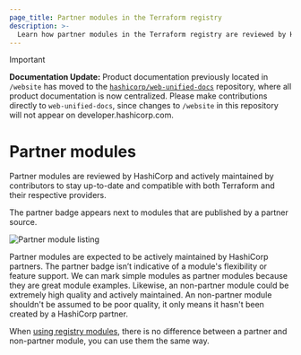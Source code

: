 ```yaml
---
page_title: Partner modules in the Terraform registry
description: >-
  Learn how partner modules in the Terraform registry are reviewed by HashiCorp and actively maintained by contributors.
---
```


> [!IMPORTANT]  
> **Documentation Update:** Product documentation previously located in `/website` has moved to the [`hashicorp/web-unified-docs`](https://github.com/hashicorp/web-unified-docs) repository, where all product documentation is now centralized. Please make contributions directly to `web-unified-docs`, since changes to `/website` in this repository will not appear on developer.hashicorp.com.

# Partner modules

Partner modules are reviewed by HashiCorp and actively maintained by contributors to stay up-to-date and compatible with both Terraform and their respective providers.

The partner badge appears next to modules that are published by a partner source.

![Partner module listing](/img/docs/registry-partner.png)

Partner modules are expected to be actively maintained by HashiCorp partners.
The partner badge isn’t indicative of a module's flexibility or feature support. We can mark simple modules as partner modules because they are great module examples.
Likewise, an non-partner module could be extremely high quality and actively
maintained. An non-partner module shouldn't be assumed to be poor quality, it
only means it hasn't been created by a HashiCorp partner.

When [using registry modules](/terraform/registry/modules/use), there is no
difference between a partner and non-partner module, you can use them the same
way.
